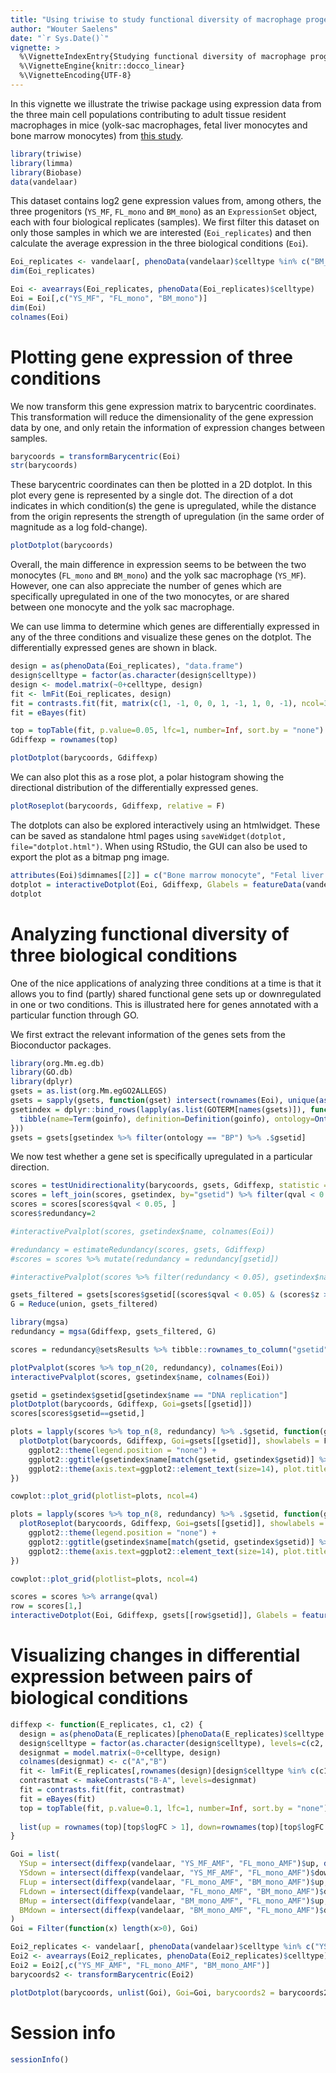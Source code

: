 ```yaml
---
title: "Using triwise to study functional diversity of macrophage progenitors"
author: "Wouter Saelens"
date: "`r Sys.Date()`"
vignette: >
  %\VignetteIndexEntry{Studying functional diversity of macrophage progenitors}
  %\VignetteEngine{knitr::docco_linear}
  %\VignetteEncoding{UTF-8}
---
```


In this vignette we illustrate the triwise package using expression data from the three main cell populations contributing to adult tissue resident macrophages in mice (yolk-sac macrophages, fetal liver monocytes and bone marrow monocytes) from [this study](http://www.ncbi.nlm.nih.gov/pubmed/26992565).

```r
library(triwise)
library(limma)
library(Biobase)
data(vandelaar)
```

This dataset contains log2 gene expression values from, among others, the three progenitors (`YS_MF`, `FL_mono` and `BM_mono`) as an `ExpressionSet` object, each with four biological replicates (samples). We first filter this dataset on only those samples in which we are interested (`Eoi_replicates`) and then calculate the average expression in the three biological conditions (`Eoi`).

```r
Eoi_replicates <- vandelaar[, phenoData(vandelaar)$celltype %in% c("BM_mono", "FL_mono", "YS_MF")]
dim(Eoi_replicates)

Eoi <- avearrays(Eoi_replicates, phenoData(Eoi_replicates)$celltype)
Eoi = Eoi[,c("YS_MF", "FL_mono", "BM_mono")]
dim(Eoi)
colnames(Eoi)
```

# Plotting gene expression of three conditions

We now transform this gene expression matrix to barycentric coordinates. This transformation will reduce the dimensionality of the gene expression data by one, and only retain the information of expression changes between samples.
```r
barycoords = transformBarycentric(Eoi)
str(barycoords)
```

These barycentric coordinates can then be plotted in a 2D dotplot. In this plot every gene is represented by a single dot. The direction of a dot indicates in which condition(s) the gene is upregulated, while the distance from the origin represents the strength of upregulation (in the same order of magnitude as a log fold-change).
```r
plotDotplot(barycoords)
```
Overall, the main difference in expression seems to be between the two monocytes (`FL_mono` and `BM_mono`) and the yolk sac macrophage (`YS_MF`). However, one can also appreciate the number of genes which are specifically upregulated in one of the two monocytes, or are shared between one monocyte and the yolk sac macrophage.

We can use limma to determine which genes are differentially expressed in any of the three conditions and visualize these genes on the dotplot. The differentially expressed genes are shown in black.
```r
design = as(phenoData(Eoi_replicates), "data.frame")
design$celltype = factor(as.character(design$celltype))
design <- model.matrix(~0+celltype, design)
fit <- lmFit(Eoi_replicates, design)
fit = contrasts.fit(fit, matrix(c(1, -1, 0, 0, 1, -1, 1, 0, -1), ncol=3))
fit = eBayes(fit)

top = topTable(fit, p.value=0.05, lfc=1, number=Inf, sort.by = "none")
Gdiffexp = rownames(top)
```

```r
plotDotplot(barycoords, Gdiffexp)
```

We can also plot this as a rose plot, a polar histogram showing the directional distribution of the differentially expressed genes.
```r
plotRoseplot(barycoords, Gdiffexp, relative = F)
```

The dotplots can also be explored interactively using an htmlwidget. These can be saved as standalone html pages using `saveWidget(dotplot, file="dotplot.html")`. When using RStudio, the GUI can also be used to export the plot as a bitmap png image.
```r
attributes(Eoi)$dimnames[[2]] = c("Bone marrow monocyte", "Fetal liver monocyte", "Yolk-sac macrophage")
dotplot = interactiveDotplot(Eoi, Gdiffexp, Glabels = featureData(vandelaar)$symbol)
dotplot
```

# Analyzing functional diversity of three biological conditions

One of the nice applications of analyzing three conditions at a time is that it allows you to find (partly) shared functional gene sets up or downregulated in one or two conditions. This is illustrated here for genes annotated with a particular function through GO.

We first extract the relevant information of the genes sets from the Bioconductor packages.
```r
library(org.Mm.eg.db)
library(GO.db)
library(dplyr)
gsets = as.list(org.Mm.egGO2ALLEGS)
gsets = sapply(gsets, function(gset) intersect(rownames(Eoi), unique(as.character(gset))))
gsetindex = dplyr::bind_rows(lapply(as.list(GOTERM[names(gsets)]), function(goinfo) {
  tibble(name=Term(goinfo), definition=Definition(goinfo), ontology=Ontology(goinfo), gsetid = GOID(goinfo))
}))
gsets = gsets[gsetindex %>% filter(ontology == "BP") %>% .$gsetid]
```

We now test whether a gene set is specifically upregulated in a particular direction.
```r
scores = testUnidirectionality(barycoords, gsets, Gdiffexp, statistic = "diffexp", mc.cores = 8)
scores = left_join(scores, gsetindex, by="gsetid") %>% filter(qval < 0.05) %>% arrange(qval, z)
scores = scores[scores$qval < 0.05, ]
scores$redundancy=2

#interactivePvalplot(scores, gsetindex$name, colnames(Eoi))

#redundancy = estimateRedundancy(scores, gsets, Gdiffexp)
#scores = scores %>% mutate(redundancy = redundancy[gsetid])

#interactivePvalplot(scores %>% filter(redundancy < 0.05), gsetindex$name, colnames(Eoi))
```

```r
gsets_filtered = gsets[scores$gsetid[(scores$qval < 0.05) & (scores$z > 0.15)]]
G = Reduce(union, gsets_filtered)

library(mgsa)
redundancy = mgsa(Gdiffexp, gsets_filtered, G)

scores = redundancy@setsResults %>% tibble::rownames_to_column("gsetid") %>% select(estimate, gsetid) %>% left_join(scores %>% select(-redundancy), by="gsetid") %>% rename(redundancy=estimate)

plotPvalplot(scores %>% top_n(20, redundancy), colnames(Eoi))
interactivePvalplot(scores, gsetindex$name, colnames(Eoi))

gsetid = gsetindex$gsetid[gsetindex$name == "DNA replication"]
plotDotplot(barycoords, Gdiffexp, Goi=gsets[[gsetid]])
scores[scores$gsetid==gsetid,]
```

```r
plots = lapply(scores %>% top_n(8, redundancy) %>% .$gsetid, function(gsetid) {
  plotDotplot(barycoords, Gdiffexp, Goi=gsets[[gsetid]], showlabels = F) + 
    ggplot2::theme(legend.position = "none") + 
    ggplot2::ggtitle(gsetindex$name[match(gsetid, gsetindex$gsetid)] %>% strwrap(40) %>% paste(collapse="\n")) + 
    ggplot2::theme(axis.text=ggplot2::element_text(size=14), plot.title=ggplot2::element_text(size=8,face="bold"))
})

cowplot::plot_grid(plotlist=plots, ncol=4)

plots = lapply(scores %>% top_n(8, redundancy) %>% .$gsetid, function(gsetid) {
  plotRoseplot(barycoords, Gdiffexp, Goi=gsets[[gsetid]], showlabels = F) + 
    ggplot2::theme(legend.position = "none") + 
    ggplot2::ggtitle(gsetindex$name[match(gsetid, gsetindex$gsetid)] %>% strwrap(40) %>% paste(collapse="\n")) + 
    ggplot2::theme(axis.text=ggplot2::element_text(size=14), plot.title=ggplot2::element_text(size=8,face="bold"))
})

cowplot::plot_grid(plotlist=plots, ncol=4)
```

```r
scores = scores %>% arrange(qval)
row = scores[1,]
interactiveDotplot(Eoi, Gdiffexp, gsets[[row$gsetid]], Glabels = featureData(vandelaar)$symbol)
```

# Visualizing changes in differential expression between pairs of biological conditions

```r
diffexp <- function(E_replicates, c1, c2) {
  design = as(phenoData(E_replicates)[phenoData(E_replicates)$celltype %in% c(c1,c2),], "data.frame")
  design$celltype = factor(as.character(design$celltype), levels=c(c2, c1)) # relevel so that contrast is in the right direction
  designmat = model.matrix(~0+celltype, design)
  colnames(designmat) <- c("A","B")
  fit <- lmFit(E_replicates[,rownames(design)[design$celltype %in% c(c1,c2)]],designmat)
  contrastmat <- makeContrasts("B-A", levels=designmat)
  fit = contrasts.fit(fit, contrastmat)
  fit = eBayes(fit)
  top = topTable(fit, p.value=0.1, lfc=1, number=Inf, sort.by = "none")
  
  list(up = rownames(top)[top$logFC > 1], down=rownames(top)[top$logFC < -1])
}

Goi = list(
  YSup = intersect(diffexp(vandelaar, "YS_MF_AMF", "FL_mono_AMF")$up, diffexp(vandelaar, "YS_MF_AMF", "BM_mono_AMF")$up),
  YSdown = intersect(diffexp(vandelaar, "YS_MF_AMF", "FL_mono_AMF")$down, diffexp(vandelaar, "YS_MF_AMF", "BM_mono_AMF")$down),
  FLup = intersect(diffexp(vandelaar, "FL_mono_AMF", "BM_mono_AMF")$up, diffexp(vandelaar, "FL_mono_AMF", "YS_MF_AMF")$up),
  FLdown = intersect(diffexp(vandelaar, "FL_mono_AMF", "BM_mono_AMF")$down, diffexp(vandelaar, "FL_mono_AMF", "YS_MF_AMF")$down),
  BMup = intersect(diffexp(vandelaar, "BM_mono_AMF", "FL_mono_AMF")$up, diffexp(vandelaar, "BM_mono_AMF", "YS_MF_AMF")$up),
  BMdown = intersect(diffexp(vandelaar, "BM_mono_AMF", "FL_mono_AMF")$down, diffexp(vandelaar, "BM_mono_AMF", "YS_MF_AMF")$down)
)
Goi = Filter(function(x) length(x>0), Goi)
```

```r
Eoi2_replicates <- vandelaar[, phenoData(vandelaar)$celltype %in% c("YS_MF_AMF", "FL_mono_AMF", "BM_mono_AMF")]
Eoi2 <- avearrays(Eoi2_replicates, phenoData(Eoi2_replicates)$celltype)
Eoi2 = Eoi2[,c("YS_MF_AMF", "FL_mono_AMF", "BM_mono_AMF")]
barycoords2 <- transformBarycentric(Eoi2)

plotDotplot(barycoords, unlist(Goi), Goi=Goi, barycoords2 = barycoords2) + ggplot2::theme(legend.position="none")
```

# Session info
```r
sessionInfo()
```
